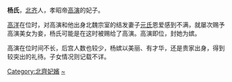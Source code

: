'''杨氏'''，[[北齐|北齐]]人，孝昭帝[[高演|高演]]的妃子。

[[高洋|高洋]]在位时，对高演和他出身北魏宗室的结发妻子[[元皇后_(北齊孝昭帝)|元氏]]恩爱感到不满，就屡次赐予高演美女为妾，杨氏可能是在这时被赐给了高演。高演即位，封她为嫔。

高演在位时间不长，后宫人数也较少，杨嫔以美丽、有才华，还是贵家出身，得到较突出的礼待。子女情况则记载不详。
{{南北朝人物小作品}}

[[Category:北齊妃嬪|Category:北齊妃嬪]]
[[Category:杨姓|~]]